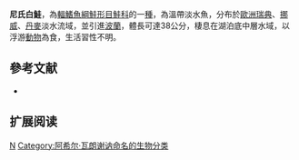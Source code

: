 {{Speciesbox 
| taxon = Coregonus nilssoni
| status = LC
| status_system = IUCN3.1
| authority = [[Achille_Valenciennes|Valenciennes]], 1848
| synonyms = *''Coregonus generosus'' , Peters, 1875 
*''Coregonus lavaretus generosus '', Peters, 1875 
*''Coregonus nilsonii manocentrus '', Berg, 1948
}}

'''尼氏白鮭'''，為[[輻鰭魚綱|輻鰭魚綱]][[鮭形目|鮭形目]][[鮭科|鮭科]]的一[[種|種]]，為溫帶淡水魚，分布於[[歐洲|歐洲]][[瑞典|瑞典]]、[[挪威|挪威]]、[[丹麥|丹麥]]淡水流域，並引進[[波蘭|波蘭]]，體長可達38公分，棲息在湖泊底中層水域，以浮游[[動物|動物]]為食，生活習性不明。

==參考文献==
*{{FishBase_species|genus=Coregonus|species=nilssoni|year=2015|month=10}}

== 扩展阅读 ==
{{refbegin}}
{{wikispecies-inline|Coregonus nilssoni|尼氏白鮭}}
{{refend}}
{{Taxonbar|from=Q5832941}}

[[Category:白鮭屬|N]]
[[Category:阿希尔·瓦朗谢讷命名的生物分类|Category:阿希尔·瓦朗谢讷命名的生物分类]]